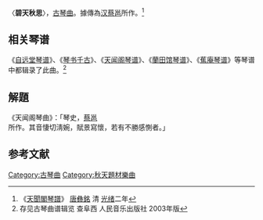 〈'''碧天秋思'''〉，[[古琴曲|古琴曲]]。據傳為[[汉|汉]][[蔡邕|蔡邕]]所作。<ref> 《[[天聞閣琴譜|天聞閣琴譜]]》  [[唐彝銘|唐彝銘]]  清 [[光绪|光绪]]二年 </ref>

==相关琴谱==

《[[自远堂琴谱|自远堂琴谱]]》、《[[琴书千古|琴书千古]]》、《[[天闻阁琴谱|天闻阁琴谱]]》、《[[蘭田馆琴谱|蘭田馆琴谱]]》、《[[蕉庵琴谱|蕉庵琴谱]]》等琴谱中都辑录了此曲。<ref> 存见古琴曲谱辑览 查阜西 人民音乐出版社 2003年版 </ref>

==解題==

《天闻阁琴曲》：「琴史，[[蔡邕|蔡邕]]所作。其音悽切淸婉，賦景寫懷，若有不勝感惻者。」

==参考文献==
{{reflist}}


[[Category:古琴曲|Category:古琴曲]]
[[Category:秋天題材樂曲|Category:秋天題材樂曲]]
